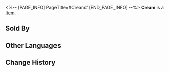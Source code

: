 <%-- [PAGE_INFO]
PageTitle=#Cream#
[END_PAGE_INFO] --%>
{{Item Infobox
|id          = 260034
|image       = Item Cream.png{{subst:void|<!--$UPLOAD:<<SpriteOutput/ItemFigures/260034.png>-<Item Cream.png>-<Item Icons>>-->}}
|type        = 
|invCategory = 
|rarity      = 2
|effect      = 
|description = Rare Ingredients &mdash; Seasonings used for cooking dishes
|source1     = [[Available in Store]]
}}
{{Description|A soft and sweet dairy delight. The delicate aroma melts exquisitely on the tongue, creating an enchanting sensation.}}
'''Cream''' is a [[Item]].

==Sold By==
{{Shop Availability}}

==Other Languages==
{{Other Languages
|en   = Cream
|zhs  = 奶油
|zht  = 奶油
|ja   = クリーム
|ko   = 크림
|es   = Crema
|fr   = Crème
|ru   = Сливки
|th   = ครีม
|vi   = Kem
|de   = Sahne
|id   = Krim
|pt   = Creme
}}

==Change History==
{{Change History|3.5}}